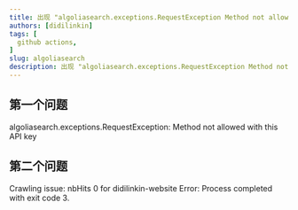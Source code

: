 ```yaml
---
title: 出现 "algoliasearch.exceptions.RequestException Method not allowed with this API key" 的解决方法
authors: [didilinkin]
tags: [
  github actions,
]
slug: algoliasearch
description: 出现 "algoliasearch.exceptions.RequestException Method not allowed with this API key" 的解决方法
---
```


## 第一个问题
algoliasearch.exceptions.RequestException: Method not allowed with this API key

## 第二个问题
Crawling issue: nbHits 0 for didilinkin-website
Error: Process completed with exit code 3.
